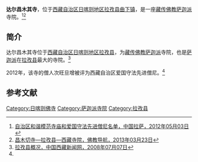 {{Infobox Tibetan Buddhist monastery
|name =达尔昌木其寺
|image =
|image size = 250px
|alt = 
|caption = 
|t=
|w=
|to = 
|ipa={{IPA|}}
|z=
|thdl=
|e=
|tc=達爾昌木其寺
|s=达尔昌木其寺
|p=
|m=
|k=
|pushpin_map = 
|latd =  | latm =  | lats =  | latNS = 
|longd=  | longm= | longs =| longEW = 
|iso_region = 
|map_caption = 
|mapsize = 
|location_country = 中国
|location = {{CHN}}[[西藏自治区|西藏自治区]][[日喀则地区|日喀则地区]][[拉孜县|拉孜县]]
|coordinates_display =
|founded_by = 
|date_founded =
|date_renovated =
|sect = [[萨迦派|萨迦派]]
|mather =
|children =
|dedicated_to = 
|tulku =
|head_lama = 
|head_mgh =
|no._of_monks = 
|architecture = 
|festivals =
|footnotes = 
}}

'''达尔昌木其寺'''，位于[[西藏自治区|西藏自治区]][[日喀则地区|日喀则地区]][[拉孜县|拉孜县]][[曲下镇|曲下镇]]，是一座[[藏传佛教|藏传佛教]][[萨迦派|萨迦派]]寺院。<ref name=mingdan>[http://www.lasa.gov.cn/Item/38763.aspx 自治区和谐模范寺庙和爱国守法先进僧尼名单，中国拉萨，2012年05月03日] {{webarchive|url=https://web.archive.org/web/20130928220630/http://www.lasa.gov.cn/Item/38763.aspx |date=2013年09月28日 }}</ref><ref>[http://www.fjdh.com/ffzt/fjhy/ahsy2013/03/124043217755.html 昌木切寺—拉孜县—西藏寺院，佛教导航，2013年03月23日]{{Dead link|date=2018年6月 |bot=InternetArchiveBot |fix-attempted=no }}</ref>

==简介==
达尔昌木其寺位于[[西藏自治区|西藏自治区]][[日喀则地区|日喀则地区]][[拉孜县|拉孜县]]，为[[藏传佛教|藏传佛教]][[萨迦派|萨迦派]]寺院，也是[[萨迦派|萨迦派]]在[[拉孜县|拉孜县]]最大的寺院。<ref>[http://www.chinatibetnews.com/xizang/2008-07/07/content_119986.htm 拉孜县概况，中国西藏新闻网，2008年07月07日]{{dead link|date=2018年4月 |bot=InternetArchiveBot |fix-attempted=yes }}</ref>

2012年，该寺的僧人次旺旦增被评为西藏自治区爱国守法先进僧尼。<ref name=mingdan/>

==参考文献==
{{reflist}}

{{日喀则地标}}
[[Category:日喀则佛寺|Category:日喀则佛寺]]
[[Category:萨迦派寺院|Category:萨迦派寺院]]
[[Category:拉孜县|Category:拉孜县]]